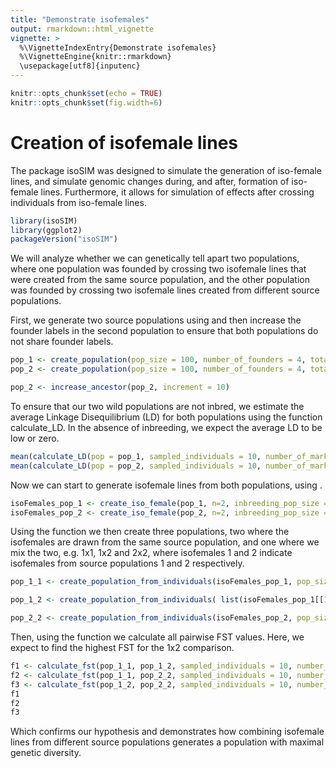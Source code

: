 ```yaml
---
title: "Demonstrate isofemales"
output: rmarkdown::html_vignette
vignette: >
  %\VignetteIndexEntry{Demonstrate isofemales}
  %\VignetteEngine{knitr::rmarkdown}
  \usepackage[utf8]{inputenc}
---
```


```r
knitr::opts_chunk$set(echo = TRUE)
knitr::opts_chunk$set(fig.width=6) 
```

# Creation of isofemale lines
The package isoSIM was designed to simulate the generation of iso-female lines, and simulate genomic changes during, and after, formation of iso-female lines. Furthermore, it allows for simulation of effects after crossing individuals from iso-female lines.

```r
library(isoSIM)
library(ggplot2)
packageVersion("isoSIM")
```
We will analyze whether we can genetically tell apart two populations, where one population was founded by crossing two isofemale lines that were created from the same source population, and the other population was founded by crossing two isofemale lines created from different source populations. 

First, we generate two source populations using \code{create_population} and then increase the founder labels in the second population to ensure that both populations do not share founder labels.

```r
pop_1 <- create_population(pop_size = 100, number_of_founders = 4, total_runtime = 1000, morgan = 1, seed = 42)
pop_2 <- create_population(pop_size = 100, number_of_founders = 4, total_runtime = 1000, morgan = 1, seed = 666)

pop_2 <- increase_ancestor(pop_2, increment = 10)
```

To ensure that our two wild populations are not inbred, we estimate the average Linkage Disequilibrium (LD) for both populations using the function calculate_LD. In the absence of inbreeding, we expect the average LD to be low or zero.

```r
mean(calculate_LD(pop = pop_1, sampled_individuals = 10, number_of_markers = 30, random_markers = TRUE)$LD_matrix, na.rm=TRUE)
mean(calculate_LD(pop = pop_2, sampled_individuals = 10, number_of_markers = 30, random_markers = TRUE)$LD_matrix, na.rm=TRUE)
```
Now we can start to generate isofemale lines from both populations, using \code{create_iso_female}.
```r
isoFemales_pop_1 <- create_iso_female(pop_1, n=2, inbreeding_pop_size = 100, seed = 44)
isoFemales_pop_2 <- create_iso_female(pop_2, n=2, inbreeding_pop_size = 100, seed = 45)
```
Using the function \code{create_population_from_individuals} we then create three populations, two where the isofemales are drawn from the same source population, and one where we mix the two, e.g. 1x1, 1x2 and 2x2, where isofemales 1 and 2 indicate isofemales from source populations 1 and 2 respectively. 
```r
pop_1_1 <- create_population_from_individuals(isoFemales_pop_1, pop_size = 1000, total_runtime = 1000, morgan = 1, seed = 5)

pop_1_2 <- create_population_from_individuals( list(isoFemales_pop_1[[1]], isoFemales_pop_2[[1]]), pop_size = 1000, total_runtime = 1000, morgan = 1, seed = 6)

pop_2_2 <- create_population_from_individuals(isoFemales_pop_2, pop_size = 1000, total_runtime = 1000, morgan = 1, seed = 7)
```
Then, using the function \code{calculate_fst} we calculate all pairwise FST values. Here, we expect to find the highest FST for the 1x2 comparison. 
```r
f1 <- calculate_fst(pop_1_1, pop_1_2, sampled_individuals = 10, number_of_markers = 100)
f2 <- calculate_fst(pop_1_1, pop_2_2, sampled_individuals = 10, number_of_markers = 100)
f3 <- calculate_fst(pop_1_2, pop_2_2, sampled_individuals = 10, number_of_markers = 100)
f1
f2
f3
```
Which confirms our hypothesis and demonstrates how combining isofemale lines from different source populations generates a population with maximal genetic diversity. 







